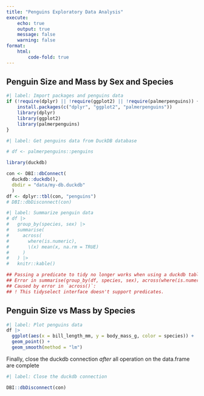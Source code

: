 ```yaml
---
title: "Penguins Exploratory Data Analysis"
execute:
    echo: true
    output: true
    message: false
    warning: false
format:
    html:
        code-fold: true
---
```


## Penguin Size and Mass by Sex and Species


```r
#| label: Import packages and penguins data
if (!require(dplyr) || !require(ggplot2) || !require(palmerpenguins)) {
    install.packages(c("dplyr", "ggplot2", "palmerpenguins"))
    library(dplyr)
    library(ggplot2)
    library(palmerpenguins)
}

```

```r
#| label: Get penguins data from DuckDB database

# df <- palmerpenguins::penguins

library(duckdb)

con <- DBI::dbConnect(
  duckdb::duckdb(),
  dbdir = "data/my-db.duckdb"
  )
df <- dplyr::tbl(con, "penguins")
# DBI::dbDisconnect(con)
```


```r
#| label: Summarize penguin data
# df |>
#   group_by(species, sex) |>
#   summarise(
#     across(
#       where(is.numeric),
#       \(x) mean(x, na.rm = TRUE)
#     )
#   ) |>
#   knitr::kable()

## Passing a predicate to tidy no longer works when using a duckdb table...
## Error in summarise(group_by(df, species, sex), across(where(is.numeric), : ℹ In argument: `across(where(is.numeric), function(x) mean(x, na.rm = TRUE))`
## Caused by error in `across()`:
## ! This tidyselect interface doesn't support predicates.
```

## Penguin Size vs Mass by Species


```r
#| label: Plot penguins data
df |>
  ggplot(aes(x = bill_length_mm, y = body_mass_g, color = species)) +
  geom_point() +
  geom_smooth(method = "lm")
```

Finally, close the duckdb connection *after* all operation on the data.frame are complete

```r
#| label: Close the duckdb connection

DBI::dbDisconnect(con)
```

